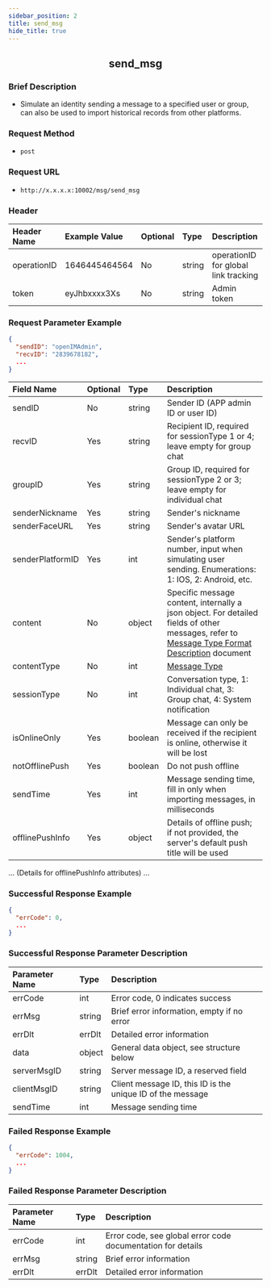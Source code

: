 ```yaml
---
sidebar_position: 2
title: send_msg
hide_title: true
---
```


<center>

## send_msg

</center>

### Brief Description
- Simulate an identity sending a message to a specified user or group, can also be used to import historical records from other platforms.
### Request Method
- `post`
### Request URL
- `http://x.x.x.x:10002/msg/send_msg`

### Header
|Header Name|Example Value|Optional|Type|Description|
|:--------- |:------------ |:------ |:-- |:--------- |
|operationID|1646445464564|No      |string|operationID for global link tracking|
|token      |eyJhbxxxx3Xs |No      |string|Admin token|

### Request Parameter Example
```json
{
  "sendID": "openIMAdmin",
  "recvID": "2839678182",
  ...
}
```
|Field Name|Optional|Type  |Description|
|:-------- |:------ |:---- |:----------|
|sendID    |No      |string|Sender ID (APP admin ID or user ID)|
|recvID    |Yes     |string|Recipient ID, required for sessionType 1 or 4; leave empty for group chat|
|groupID   |Yes     |string|Group ID, required for sessionType 2 or 3; leave empty for individual chat|
|senderNickname|Yes |string|Sender's nickname|
|senderFaceURL|Yes  |string|Sender's avatar URL|
|senderPlatformID|Yes|int|Sender's platform number, input when simulating user sending. Enumerations: 1: IOS, 2: Android, etc.|
|content   |No      |object|Specific message content, internally a json object. For detailed fields of other messages, refer to [Message Type Format Description](/en/restapi/contentDescription) document|
|contentType|No   |int   |[Message Type](/en/restapi/contentDescription)|
|sessionType|No   |int   |Conversation type, 1: Individual chat, 3: Group chat, 4: System notification|
|isOnlineOnly|Yes  |boolean|Message can only be received if the recipient is online, otherwise it will be lost|
|notOfflinePush|Yes|boolean|Do not push offline|
|sendTime  |Yes     |int   |Message sending time, fill in only when importing messages, in milliseconds|
|offlinePushInfo|Yes|object|Details of offline push; if not provided, the server's default push title will be used|
... (Details for offlinePushInfo attributes) ...
### Successful Response Example
```json
{
  "errCode": 0,
  ...
}
```
### Successful Response Parameter Description
|Parameter Name|Type  |Description|
|:------------ |:---- |:----------|
|errCode       |int   |Error code, 0 indicates success|
|errMsg        |string|Brief error information, empty if no error|
|errDlt        |errDlt|Detailed error information|
|data          |object|General data object, see structure below|
|serverMsgID   |string|Server message ID, a reserved field|
|clientMsgID   |string|Client message ID, this ID is the unique ID of the message|
|sendTime      |int   |Message sending time|

### Failed Response Example
```json
{
  "errCode": 1004,
  ...
}
```
### Failed Response Parameter Description
|Parameter Name|Type  |Description|
|:------------ |:---- |:----------|
|errCode       |int   |Error code, see global error code documentation for details|
|errMsg        |string|Brief error information|
|errDlt        |errDlt|Detailed error information|